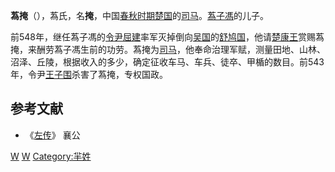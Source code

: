 {{Infobox 先秦人物
|名称= 蒍掩
|图像=
|图说=
|姓=[[芈姓|芈]]
|氏=[[蒍氏|蒍]]
|名=掩
|字=
|别名=
|别字=
|谥号=
|时代=春秋时期
|国家=
|身份=楚国司马
|出生=
|逝世=前543年
|在位=
|父=[[蒍子馮|蒍子馮]]
|母=
|正妻=
|妾=
|子女=
|太子=
}}
'''蒍掩'''（{{bd|？||前543年||catIdx=W}}），蒍氏，名'''掩'''，中国[[春秋时期|春秋时期]][[楚国|楚国]]的[[司马|司马]]。[[蒍子馮|蒍子馮]]的儿子。

前548年，继任蒍子馮的[[令尹|令尹]][[屈建|屈建]]率军灭掉倒向[[吴国|吴国]]的[[舒鸠国|舒鸠国]]，他请[[楚康王|楚康王]]赏赐蒍掩，来酬劳蒍子馮生前的功劳。蒍掩为[[司马|司马]]，他奉命治理军赋，测量田地、山林、沼泽、丘陵，根据收入的多少，确定征收车马、车兵、徒卒、甲楯的数目。前543年，令尹[[楚灵王|王子围]]杀害了蒍掩，专权国政。

==参考文献==
*《[[左传|左传]]》 襄公

[[Category:楚国|W]]
[[Category:春秋人|W]]
[[Category:羋姓|Category:羋姓]]